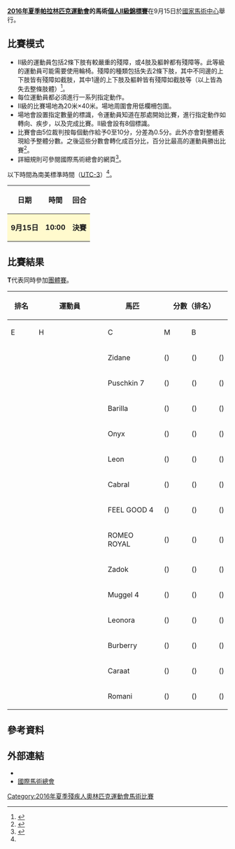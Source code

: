 {{noteTA|G1=Sports}}
{{Infobox Paralympic event
| event       = 馬術個人錦標賽II級
| games       = 2016年夏季
| image       = [[File:Equestrian_Vaulting_pictogram.svg|120px]]
| caption     = 
| venue       = [[國家馬術中心_(里約熱內盧)|國家馬術中心]]
| dates       = 9月15日
| competitors = 14
| nations     = 11<ref name=slot>{{Cite web |url=http://inside.fei.org/system/files/PARA-DRESSAGE%20CoC%20RIO%202016%20final%20definite%20entries_corr31Aug2016.pdf |title=Definite Entries List PARA-EQUESTRIAN DRESSAGE |accessdate=2016-09-07 |archive-date=2016-09-02 |archive-url=https://web.archive.org/web/20160902031057/http://inside.fei.org/system/files/PARA-DRESSAGE%20CoC%20RIO%202016%20final%20definite%20entries_corr31Aug2016.pdf |dead-url=no }}</ref>
| gold        =  
| goldNPC     =  
| silver      =  
| silverNPC   =  
| bronze      =  
| bronzeNPC   =  
| prev        = [[2012年夏季殘疾人奧林匹克運動會馬術個人錦標賽II級|2012]]
| next        = [[2020年夏季殘疾人奧林匹克運動會馬術個人II級錦標賽|2020]]
}}
{{2016年夏季殘疾人奧林匹克運動會馬術比賽}}
'''[[2016年夏季帕拉林匹克運動會|2016年夏季帕拉林匹克運動會]]的馬術[[2016年夏季殘疾人奧林匹克運動會馬術比賽|個人II級錦標賽]]'''在9月15日於[[國家馬術中心_(里約熱內盧)|國家馬術中心]]舉行。

== 比賽模式 ==
* II級的運動員包括2條下肢有較嚴重的殘障，或4肢及軀幹都有殘障等。此等級的運動員可能需要使用輪椅。殘障的種類包括失去2條下肢，其中不同邊的上下肢皆有殘障如截肢，其中1邊的上下肢及軀幹皆有殘障如截肢等（以上皆為失去整條肢體）<ref name=classify>{{Cite web |url=https://www.paralympic.org/sites/default/files/document/150915170806821_2015_09_15%2BExplanatory%2Bguide%2BClassification_summer%2BFINAL%2B_5.pdf |title=Explanatory guide to Paralympic classification |accessdate=2016-09-07 |archive-date=2016-08-27 |archive-url=https://web.archive.org/web/20160827205502/https://www.paralympic.org/sites/default/files/document/150915170806821_2015_09_15%2BExplanatory%2Bguide%2BClassification_summer%2BFINAL%2B_5.pdf |dead-url=no }}</ref>。
* 每位運動員都必須進行一系列指定動作。
* II級的比賽場地為20米×40米。場地周圍會用低欄柵包圍。
* 場地會設置指定數量的標識，令運動員知道在那處開始比賽，進行指定動作如轉向、疾步，以及完成比賽。II級會設有8個標識。
* 比賽會由5位裁判按每個動作給予0至10分，分差為0.5分。此外亦會對整體表現給予整體分數。之後這些分數會轉化成百分比，百分比最高的運動員勝出比賽<ref name=schedule>{{Cite web |url=http://www.paralimpicos.es/publicacion/ficheros/Paralympic%20Explanatory%20Guide%20_%20Equestrian.pdf |title=Equestrian Explanatory Guide |access-date=2016-09-07 |archive-url=https://web.archive.org/web/20160330021903/http://www.paralimpicos.es/publicacion/ficheros/Paralympic%20Explanatory%20Guide%20_%20Equestrian.pdf |archive-date=2016-03-30 |dead-url=yes }}</ref>。
* 詳細規則可參閱國際馬術總會的網頁<ref>{{Cite web |url=http://inside.fei.org/sites/default/files/PED%202016_rules_clean.pdf |title=PARA-EQUESTRIAN DRESSAGE RULES |accessdate=2016-09-07 |archive-date=2016-09-16 |archive-url=https://web.archive.org/web/20160916000356/http://inside.fei.org/sites/default/files/PED%202016_rules_clean.pdf |dead-url=no }}</ref>。
以下時間為南美標準時間（[[UTC-3|UTC-3]]）<ref name=schedule/>。
{| class="wikitable" style="text-align:center" width=400px
! 日期
! 時間
! 回合
|-
|style=background:lemonchiffon| '''9月15日''' ||style=background:lemonchiffon| '''10:00''' || style=background:lemonchiffon| '''決賽''' 
|}

== 比賽結果 ==
'''T'''代表同時參加[[2016年夏季殘疾人奧林匹克運動會馬術團體錦標賽|團體賽]]。
{| class="wikitable" style="text-align:center"
|-
!rowspan=2| 排名 !!rowspan=2 width=250| 運動員 !!rowspan=2 width=150| 馬匹 !!colspan=5| 分數（排名） !!rowspan=2 width=60| 總分數 !!rowspan=2| 備註
|-
!width=75| E !!width=75| H !!width=75| C !!width=75| M !!width=75| B
|-
|  || {{flagIPCathlete|[[Emma_Booth|Emma Booth]]|AUS|2016年夏季}} || Zidane || () || () || () || () || () ||  || '''T'''
|-
|  || {{flagIPCathlete|[[托馬斯·哈勒|托馬斯·哈勒]]|AUT|2016年夏季}} || Puschkin 7 || () || () || () || () || () ||  || '''T'''
|-
|  || {{flagIPCathlete|[[芭芭拉·米莉斯|芭芭拉·米莉斯]]|BEL|2016年夏季}} || Barilla || () || () || () || () || () ||  || '''T'''
|-
|  || {{flagIPCathlete|[[勞倫·巴威克|勞倫·巴威克]]|CAN|2016年夏季}} || Onyx || () || () || () || () || () ||  || '''T'''
|-
|  || {{flagIPCathlete|[[卡羅琳·尼爾森|卡羅琳·尼爾森]]|DEN|2016年夏季}} || Leon || () || () || () || () || () ||  || '''T'''
|-
|  || {{flagIPCathlete|[[娜塔莎·貝克|娜塔莎·貝克]]|GBR|2016年夏季}} || Cabral || () || () || () || () || () ||  || '''T'''
|-
|  || {{flagIPCathlete|[[斯特芬·施碧|斯特芬·施碧]]|GER|2016年夏季}} || FEEL GOOD 4 || () || () || () || () || () ||  || '''T'''
|-
|  || {{flagIPCathlete|[[Claudia_Schmidt|Claudia Schmidt]]|GER|2016年夏季}} || ROMEO ROYAL || () || () || () || () || () ||  || 
|-
|  || {{flagIPCathlete|[[西爾維婭·維拉蒂|西爾維婭·維拉蒂]]|ITA|2016年夏季}} || Zadok || () || () || () || () || () ||  || '''T'''
|-
|  || {{flagIPCathlete|[[法蘭西斯·沙維德|法蘭西斯·沙維德]]|ITA|2016年夏季}} || Muggel 4 || () || () || () || () || () ||  || '''T'''
|-
|  || {{flagIPCathlete|[[艾莉卡·科琳娜·比特文·哈特|艾莉卡·科琳娜·比特文·哈特]]|MEX|2016年夏季}} || Leonora || () || () || () || () || () ||  || 
|-
|  || {{flagIPCathlete|[[Demi_Vermeulen|Demi Vermeulen]]|NED|2016年夏季}} || Burberry || () || () || () || () || () ||  || '''T'''
|-
|  || {{flagIPCathlete|[[Rixt_van_der_Horst|Rixt van der Horst]]|NED|2016年夏季}} || Caraat || () || () || () || () || () ||  || '''T'''
|-
|  || {{flagIPCathlete|[[麗貝卡·哈特|麗貝卡·哈特]]|USA|2016年夏季}} || Romani || () || () || () || () || () ||  || '''T'''
|}

== 參考資料 ==
{{reflist}}

== 外部連結 ==
* {{Official|https://www.rio2016.com/en/paralympics/equestrian}}{{pt}}{{en}}{{es}}{{fr}}
* [http://www.fei.org/ 國際馬術總會]{{Wayback|url=http://www.fei.org/ |date=20180322204050 }}{{en}}

[[Category:2016年夏季殘疾人奧林匹克運動會馬術比賽|Category:2016年夏季殘疾人奧林匹克運動會馬術比賽]]